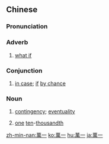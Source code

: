 {{also|万一}}
==Chinese==
{{zh-forms|s=万一}}

===Pronunciation===
{{zh-pron
|m=wàn一
|c=maan6 jat1
|h=pfs=van-yit
|mn=kh,qz,tp,xm,zz:bān-it
|cat=adv,con
}}

===Adverb===
{{zh-adv}}

# [[what if]]

===Conjunction===
{{zh-con}}

# [[in case]]; [[if]] [[by chance]]

===Noun===
{{zh-noun}}

# [[contingency]]; [[eventuality]]
# {{lb|zh|literary}} [[one]] [[ten]]-[[thousandth]]

[[zh-min-nan:萬一]]
[[ko:萬一]]
[[hu:萬一]]
[[ja:萬一]]